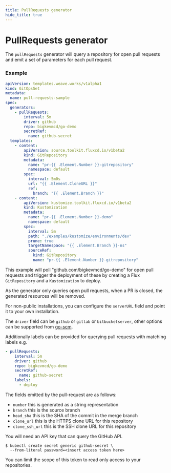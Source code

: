 ```yaml
---
title: PullRequests generator
hide_title: true
---
```



# PullRequests generator <TierLabel tiers="enterprise" />

The `pullRequests` generator will query a repository for open pull requests and emit a set of parameters for each pull request.

### Example

```yaml
apiVersion: templates.weave.works/v1alpha1
kind: GitOpsSet
metadata:
  name: pull-requests-sample
spec:
  generators:
    - pullRequests:
        interval: 5m
        driver: github
        repo: bigkevmcd/go-demo
        secretRef:
          name: github-secret
  templates:
    - content:
        apiVersion: source.toolkit.fluxcd.io/v1beta2
        kind: GitRepository
        metadata:
          name: "pr-{{ .Element.Number }}-gitrepository"
          namespace: default
        spec:
          interval: 5m0s
          url: "{{ .Element.CloneURL }}"
          ref:
            branch: "{{ .Element.Branch }}"
    - content:
        apiVersion: kustomize.toolkit.fluxcd.io/v1beta2
        kind: Kustomization
        metadata:
          name: "pr-{{ .Element.Number }}-demo"
          namespace: default
        spec:
          interval: 5m
          path: "./examples/kustomize/environments/dev"
          prune: true
          targetNamespace: "{{ .Element.Branch }}-ns"
          sourceRef:
            kind: GitRepository
            name: "pr-{{ .Element.Number }}-gitrepository"
```
This example will poll "github.com/bigkevmcd/go-demo" for open pull requests and trigger the deployment of these by creating a Flux `GitRepository` and a `Kustomization` to deploy.

As the generator only queries open pull requests, when a PR is closed, the generated resources will be removed.

For non-public installations, you can configure the `serverURL` field and point it to your own installation.

The `driver` field can be `github` or `gitlab` or `bitbucketserver`, other options can be supported from [go-scm](https://github.com/jenkins-x/go-scm/blob/main/scm/factory/factory.go).

Additionally labels can be provided for querying pull requests with matching labels e.g.
```yaml
- pullRequests:
    interval: 5m
    driver: github
    repo: bigkevmcd/go-demo
    secretRef:
      name: github-secret
    labels:
      - deploy
```

The fields emitted by the pull-request are as follows:

 * `number` this is generated as a string representation
 * `branch` this is the source branch
 * `head_sha` this is the SHA of the commit in the merge branch
 * `clone_url` this is the HTTPS clone URL for this repository
 * `clone_ssh_url` this is the SSH clone URL for this repository

You will need an API key that can query the GitHub API.
```shell
$ kubectl create secret generic github-secret \
  --from-literal password=<insert access token here>
```
You can limit the scope of this token to read only access to your repositories.


<RBACWarning />